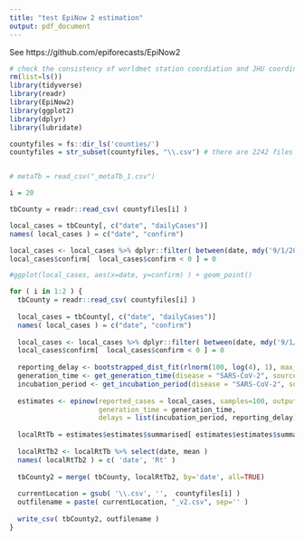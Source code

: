 ```yaml
---
title: "test EpiNow 2 estimation"
output: pdf_document
---
```


See https://github.com/epiforecasts/EpiNow2


```r
# check the consistency of worldmet station coordiation and JHU coordinates
rm(list=ls())
library(tidyverse)
library(readr)
library(EpiNow2)
library(ggplot2)
library(dplyr)
library(lubridate)
```

```r
countyfiles = fs::dir_ls('counties/')
countyfiles = str_subset(countyfiles, "\\.csv") # there are 2242 files 


# metaTb = read_csv("_metaTb_1.csv")
```

```r
i = 20

tbCounty = readr::read_csv( countyfiles[i] )

local_cases = tbCounty[, c("date", "dailyCases")]
names( local_cases ) = c("date", "confirm")

local_cases <- local_cases %>% dplyr::filter( between(date, mdy('9/1/2020'), mdy('10/1/2020')))
local_cases$confirm[  local_cases$confirm < 0 ] = 0

#ggplot(local_cases, aes(x=date, y=confirm) ) + geom_point()
```


```r

for ( i in 1:2 ) {
  tbCounty = readr::read_csv( countyfiles[i] )
  
  local_cases = tbCounty[, c("date", "dailyCases")]
  names( local_cases ) = c("date", "confirm")
  
  local_cases <- local_cases %>% dplyr::filter( between(date, mdy('9/1/2020'), mdy('10/1/2020')))
  local_cases$confirm[  local_cases$confirm < 0 ] = 0
  
  reporting_delay <- bootstrapped_dist_fit(rlnorm(100, log(4), 1), max_value = 30)
  generation_time <- get_generation_time(disease = "SARS-CoV-2", source = "ganyani")
  incubation_period <- get_incubation_period(disease = "SARS-CoV-2", source = "lauer")
  
  estimates <- epinow(reported_cases = local_cases, samples=100, output='samples',
                      generation_time = generation_time,
                      delays = list(incubation_period, reporting_delay))
  
  localRtTb = estimates$estimates$summarised[ estimates$estimates$summarised$variable=='R' , all=TRUE]
  
  localRtTb2 <- localRtTb %>% select(date, mean )
  names( localRtTb2 ) = c( 'date', 'Rt' )
  
  tbCounty2 = merge( tbCounty, localRtTb2, by='date', all=TRUE)
  
  currentLocation = gsub( '\\.csv', '',  countyfiles[i] )
  outfilename = paste( currentLocation, "_v2.csv", sep='' )
  
  write_csv( tbCounty2, outfilename )
}

```
